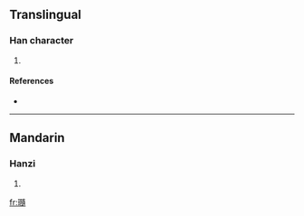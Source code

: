 ==Translingual==

===Han character===
{{Han char|rn=96|rad=玉|as=16|sn=20|four=|canj=一土弓中月 (MGNLB)}}

# {{defn|Han|sort=玉16}}

====References====
* {{Han ref|kx=0745.090|dkj=21338|dj=1153.200|hdz=21145.100|uh=74CD|ud=29901}}

----

==Mandarin==

===Hanzi===
{{cmn-hanzi|pin=[[suì]] ([[sui4]])|wg=sui<sup>4</sup>}}

# {{defn|Mandarin|sort=玉16}}

[[fr:瓍]]